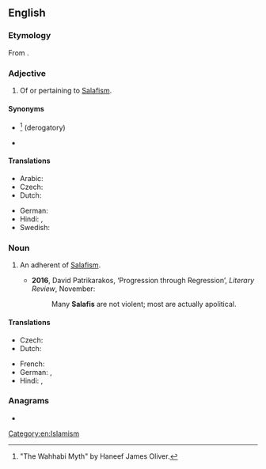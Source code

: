 ==English==
{{wikipedia}}

===Etymology===
From {{bor|en|ar|سَلَفِيّ}}. {{root|en|ar|س ل ف}}

===Adjective===
{{en-adj|-}}

# {{lb|en|Islam}} Of or pertaining to [[Salafism]].

====Synonyms====
* {{l|en|Wahhabi}}<ref>"The Wahhabi Myth" by Haneef James Oliver. </ref> (derogatory)
* {{l|en|Nasibi}} {{qualifier|derogatory}}

====Translations====
{{trans-top|of or pertaining to Salafism}}
* Arabic: {{t|ar|سَلَفِيّ|m}}
* Czech: {{t+|cs|salafistický}}
* Dutch: {{t+|nl|salafistisch}}
{{trans-mid}}
* German: {{t+|de|salafistisch}}
* Hindi: {{t|hi|सलफ़ी}}, {{t+|hi|वहाबी}}
* Swedish: {{t|sv|salafistisk}}
{{trans-bottom}}

===Noun===
{{en-noun}}

# {{lb|en|Islam}} An adherent of [[Salafism]].
#*'''2016''', David Patrikarakos, ‘Progression through Regression’, ''Literary Review'', November:
#*:Many '''Salafis''' are not violent; most are actually apolitical.
#: {{syn|en|Salafist}}

====Translations====
{{trans-top|adherent of Salafism}}
* Czech: {{t|cs|salafista|m}}
* Dutch: {{t+|nl|salafist|m}}
{{trans-mid}}
* French: {{t+|fr|salafiste}}
* German: {{t+|de|Salafist|m}}, {{t+|de|Salafistin|f}}
* Hindi: {{t|hi|सलफ़ी|m}}, {{t+|hi|वहाबी|m}}
{{trans-bottom}}

===Anagrams===
* {{anagrams|en|a=aafils|Faisal}}

[[Category:en:Islamism]]